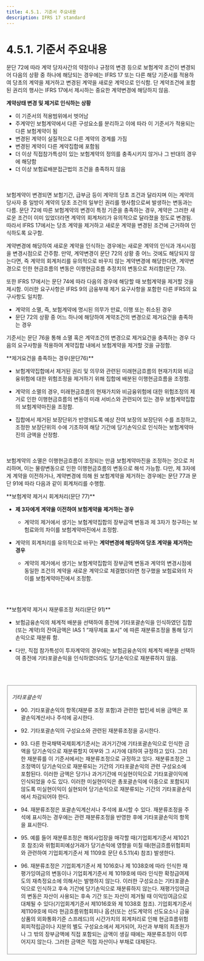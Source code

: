 ```yaml
---
title: 4.5.1. 기준서 주요내용
description: IFRS 17 standard
---
```


# 4.5.1. 기준서 주요내용

문단 72에 따라 계약 당자사간의 약정이나 규정의 변경 등으로 보험계약 조건이 변경되어 다음의 상황 중 하나에 해당되는 경우에는 IFRS 17 또는 다른 해당 기준서를 적용하여 당초의 계약을 제거하고 변경된 계약을 새로운 계약으로 인식함. 단 계약조건에 포함된 권리의 행사는 IFRS 17에서 제시하는 중요한 계약변경에 해당하지 않음.&#x20;

<Callout severity="success">
**계약상태 변경 및 제거로 인식하는 상황**&#x20;

* 이 기준서의 적용범위에서 벗어남&#x20;
* 주계약인 보험계약에서 다른 구성요소를 분리하고 이에 따라 이 기준서가 적용되는 다른 보험계약이 됨 &#x20;
* 변경된 계약이 실질적으로 다른 계약의 경계를 가짐&#x20;
* 변경된 계약이 다른 계약집합에 포함됨&#x20;
* 더 이상 직접참가특성이 있는 보험계약의 정의를 충족시키지 않거나 그 반대의 경우에 해당함
* 더 이상 보험료배분접근법의 조건을 충족하지 않음 &#x20;
</Callout>

<br/><br/>
보험계약이 변경되면 보험기간, 급부금 등이 계약의 당초 조건과 달라지며 이는 계약의 당사자 중 일방이 계약의 당초 조건의 일부인 권리를 행사함으로써 발생하는 변동과는 다름. 문단 72에 따른 보험계약의 변경이 특정 기준을 충족하는 경우, 계약은 그러한 새로운 조건이 이미 있었더라면 계약의 회계처리가 유의적으로 달라졌을 정도로 변경됨. 따라서 IFRS 17에서는 당초 계약을 제거하고 새로운 계약을 변경된 조건에 근거하여 인식하도록 요구함.&#x20;

계약변경에 해당하여 새로운 계약을 인식하는 경우에는 새로운 계약의 인식과 개시시점을 변경시점으로 간주함. 만약, 계약변경이 문단 72의 상황 중 어느 것에도 해당되지 않는다면, 즉 계약의 회계처리를 유의적으로 바꾸지 않는 계약변경에 해당한다면, 계약변경으로 인한 현금흐름의 변동은 이행현금흐름 추정치의 변동으로 처리함(문단 73).&#x20;

또한 IFRS 17에서는 문단 74에 따라 다음의 경우에 해당할 때 보험계약을 제거할 것을 제시함. 이러한 요구사항은 IFRS 9의 금융부채 제거 요구사항을 포함한 다른 IFRS의 요구사항도 일치함.

* 계약의 소멸, 즉, 보험계약에 명시된 의무가 만료, 이행 또는 취소된 경우
* 문단 72의 상황 중 어느 하나에 해당하여 계약조건의 변경으로 제거요건을 충족하는 경우

기준서는 문단 76을 통해 소멸 혹은 계약조건의 변경으로 제거요건을 충족하는 경우 다음의 요구사항을 적용하여 계약집합 내에서 보험계약을 제거할 것을 규정함. &#x20;

<Callout severity="success">
**제거요건을 충족하는 경우(문단76)**

* 보험계약집합에서 제거된 권리 및 의무와 관련된 미래현금흐름의 현재가치와 비금융위험에 대한 위험조정을 제거하기 위해 집합에 배분된 이행현금흐름을 조정함.&#x20;

* 계약의 소멸의 경우, 미래현금흐름의 현재가치와 비금융위험에 대한 위험조정의 제거로 인한 이행현금흐름의 변동이 미래 서비스와 관련되어 있는 경우 보험계약집합의 보험계약마진을 조정함.

* 집합에서 제거된 보장단위가 반영되도록 예상 잔여 보장의 보장단위 수를 조정하고, 조정한 보장단위의 수에 기초하여 해당 기간에 당기손익으로 인식하는 보험계약마진의 금액을 산정함.&#x20;
</Callout>

<br/><br/>
보험계약의 소멸은 이행현금흐름이 조정되는 만큼 보험계약마진을 조정하는 것으로 처리하며, 이는 물량변동으로 인한 이행현금흐름의 변동으로 해석 가능함. 다만, 제 3자에게 계약을 이전하거나, 계약변경에 의해 원 보험계약을 제거하는 경우에는 문단 77과 문단 91에 따라 다음과 같이 회계처리를 수행함.

<Callout severity="success">
**보험계약 제거시 회계처리(문단 77)**

* **제 3자에게 계약을 이전하여 보험계약을 제거하는 경우**&#x20;
  * 계약의 제거에서 생기는 보험계약집합의 장부금액 변동과 제 3자가 청구하는 보험료와의 차이를 보험계약마진에서 조정함.

* 계약의 회계처리를 유의적으로 바꾸는 **계약변경에 해당하여 당초 계약을 제거하는 경우**
  * 계약의 제거에서 생기는 보험계약집합의 장부금액 변동과 계약의 변경시점에 동일한 조건의 계약을 새로운 계약으로 체결했더라면 청구했을 보험료와의 차이를 보험계약마진에서 조정함.
</Callout>

<br/><br/>

<Callout severity="success">
**보험계약 제거시 재분류조정 처리(문단 91)**

* 보험금융손익의 체계적 배분을 선택하여 종전에 기타포괄손익을 인식하였던 집합(또는 계약)의 잔여금액은 IAS 1 “재무제표 표시” 에 따른 재분류조정을 통해 당기손익으로 재분류 함.&#x20;

* 다만, 직접 참가특성이 투자계약의 경우에는 보험금융손익의 체계적 배분을 선택하여 종전에 기타포괄손익을 인식하였더라도 당기손익으로 재분류하지 않음.&#x20;
</Callout>

<br/><br/>

<Fieldset legend="[참 고] IAS 1 “재무제표 표시”" toggleable>

 _기타포괄손익_

 * 90\. 기타포괄손익의 항목(재분류 조정 포함)과 관련한 법인세 비용 금액은 포괄손익계산서나 주석에 공시한다.&#x20;

 * 92\. 기타포괄손익의 구성요소와 관련된 재분류조정을 공시한다.

 * 93\. 다른 한국채택국제회계기준서는 과거기간에 기타포괄손익으로 인식한 금액을 당기손익으로 재분류할지 여부와 그 시가에 대하여 규정하고 있다. 그러한 재분류를 이 기준서에서는 재분류조정으로 규정하고 있다. 재분류조정은 그 조정액이 당기손익으로 재분류되는 기간의 기타포괄손익의 관련 구성요소에 포함된다. 이러한 금액은 당기나 과거기간에 미실현이익으로 기타포괄이익에 인식되었을 수도 있다. 이러한 미실현이익은 총포괄손익에 이중으로 포함되지 않도록 미실현이익이 실현되어 당기손익으로 재분류되는 기간의 기타포괄손익에서 차감되어야 한다.&#x20;

 * 94\. 재분류조정은 포괄손익계산서나 주석에 표시할 수 있다. 재분류조정을 주석에 표시하는 경우에는 관련 재분류조정을 반영한 후에 기타포괄손익의 항목을 표시한다.

 * 95\. 예를 들어 재분류조정은 해외사업장을 매각할 때(기업회계기준서 제1021호 참조)와 위험회피예상거래가 당기손익에 영향을 미칠 때(현금흐름위험회피와 관련하여 기업회계기준서 제 1109호 문단 6.5.11(4) 참조) 발생한다.&#x20;

 * 96\. 재분류조정은 기업회계기준서 제 1016호나 제 1038호에 따라 인식한 재평가잉여금의 변동이나 기업회계기준서 제 1019호에 따라 인식한 확정급여제도의 재측정요소에 의해서는 발행하지 않는다. 이러한 구성요소는 기타포괄손익으로 인식하고 후속 기간에 당기손익으로 재분류하지 않는다. 재평가잉여금의 변동은 자산이 사용되는 후속 기간 또는 자산이 제거될 때 이익잉여금으로 대체될 수 있다(기업회계기준서 제1016호와 제 1038호 참조). 기업회계기준서 제1109호에 따라 현금흐름위험회피나 옵션(또는 선도계약의 선도요소나 금융상품의 외화통화기준 스프레드)의 시간가치의 회계처리로 인해 현금흐름위험회피적립금이나 지분의 별도 구성요소에서 제거되어, 자산과 부채의 최초원가나 그 밖의 장부금액에 직접 포함되는 금액이 생길 때에는 재분류조정이 이루어지지 않는다. 그러한 금액은 직접 자산이나 부채로 대체된다. &#x20;>

</Fieldset>
